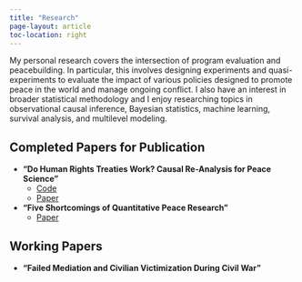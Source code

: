 ```yaml
---
title: "Research"
page-layout: article
toc-location: right
---
```


My personal research covers the intersection of program evaluation and peacebuilding. In particular, this involves designing experiments and quasi-experiments to evaluate the impact of various policies designed to promote peace in the world and manage ongoing conflict. I also have an interest in broader statistical methodology and I enjoy researching topics in observational causal inference, Bayesian statistics, machine learning, survival analysis, and multilevel modeling. 



## Completed Papers for Publication
- **"Do Human Rights Treaties Work? Causal Re-Analysis for Peace Science"** <br>
  - [Code](https://github.com/Brian-Lookabaugh/Human-Rights-Treaties-Project) \github{} <br>
  - [Paper](completed-papers/hrt_lookabaugh_23.pdf) <br>
- **"Five Shortcomings of Quantitative Peace Research"** <br>
  - [Paper]()


## Working Papers
- **"Failed Mediation and Civilian Victimization During Civil War"**

